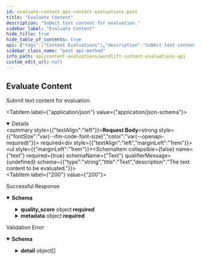```yaml
---
id: evaluate-content-api-content-evaluations-post
title: "Evaluate Content"
description: "Submit text content for evaluation."
sidebar_label: "Evaluate Content"
hide_title: true
hide_table_of_contents: true
api: {"tags":["Content Evaluations"],"description":"Submit text content for evaluation.","operationId":"evaluate_content_api_content_evaluations_post","requestBody":{"content":{"application/json":{"schema":{"$ref":"#/components/schemas/ContentEvaluationRequest"}}},"required":true},"responses":{"200":{"description":"Successful Response","content":{"application/json":{"schema":{"$ref":"#/components/schemas/ContentEvaluationResponse"}}}},"422":{"description":"Validation Error","content":{"application/json":{"schema":{"$ref":"#/components/schemas/HTTPValidationError"}}}}},"security":[{"ApiKey":[]}],"method":"post","path":"/content-evaluations","servers":[{"url":"https://api.wordlift.io","description":"WordLift API Server"}],"securitySchemes":{"ApiKey":{"type":"apiKey","in":"header","name":"authorization"}},"info":{"title":"WordLift Content Evaluations API","description":"API for evaluating text content based on specific criteria.","version":"1.0.0"},"components":{"schemas":{"ContentEvaluationRequest":{"properties":{"text":{"type":"string","title":"Text","description":"The text content to be evaluated."}},"type":"object","required":["text"],"title":"ContentEvaluationRequest"},"ContentEvaluationResponse":{"type":"object","required":["quality_score","metadata"],"properties":{"quality_score":{"type":"object","required":["overall","breakdown"],"properties":{"overall":{"type":"number","format":"float","description":"The overall quality score."},"breakdown":{"type":"object","required":["content","readability","seo"],"properties":{"content":{"type":"object","required":["purpose","accuracy","depth"],"properties":{"purpose":{"type":"integer"},"accuracy":{"type":"integer"},"depth":{"type":"integer"}}},"readability":{"type":"object","required":["score","grade_level","complex_sentences"],"properties":{"score":{"type":"number","format":"float"},"grade_level":{"type":"integer"},"complex_sentences":{"type":"object","required":["hard","very_hard","total"],"properties":{"hard":{"type":"integer"},"very_hard":{"type":"integer"},"total":{"type":"integer"}}}}},"seo":{"type":"object","required":["keyword_density","top_entities","score"],"properties":{"keyword_density":{"type":["number","null"],"format":"float"},"top_entities":{"type":"object","additionalProperties":{"type":"array","items":{"type":"object","required":["text","count"],"properties":{"text":{"type":"string"},"count":{"type":"integer"}}}}},"score":{"type":"integer"}}}}}}},"metadata":{"type":"object","required":["word_count","sentiment","performance","eval_id"],"properties":{"word_count":{"type":"integer"},"sentiment":{"type":"object","required":["polarity","subjectivity"],"properties":{"polarity":{"type":"number","format":"float"},"subjectivity":{"type":"number","format":"float"}}},"performance":{"type":"object","required":["automated_metrics","llm_evaluation","combine_metrics","quality_score"],"properties":{"automated_metrics":{"type":"number","format":"float"},"llm_evaluation":{"type":"number","format":"float"},"combine_metrics":{"type":"integer"},"quality_score":{"type":"integer"}}},"eval_id":{"type":"string"}}}},"title":"ContentEvaluationResponse"},"HTTPValidationError":{"properties":{"detail":{"items":{"$ref":"#/components/schemas/ValidationError"},"type":"array","title":"Detail"}},"type":"object","title":"HTTPValidationError"},"ValidationError":{"properties":{"loc":{"items":{"anyOf":[{"type":"string"},{"type":"integer"}]},"type":"array","title":"Location"},"msg":{"type":"string","title":"Message"},"type":{"type":"string","title":"Error Type"}},"type":"object","required":["loc","msg","type"],"title":"ValidationError"}}}}
sidebar_class_name: "post api-method"
info_path: api/content-evaluations/wordlift-content-evaluations-api
custom_edit_url: null
---
```



## Evaluate Content

Submit text content for evaluation.

<MimeTabs><TabItem label={"application/json"} value={"application/json-schema"}><details style={{}} data-collapsed={false} open={true}><summary style={{"textAlign":"left"}}><strong>Request Body</strong><strong style={{"fontSize":"var(--ifm-code-font-size)","color":"var(--openapi-required)"}}> required</strong></summary><div style={{"textAlign":"left","marginLeft":"1rem"}}></div><ul style={{"marginLeft":"1rem"}}><SchemaItem collapsible={false} name={"text"} required={true} schemaName={"Text"} qualifierMessage={undefined} schema={{"type":"string","title":"Text","description":"The text content to be evaluated."}}></SchemaItem></ul></details></TabItem></MimeTabs><div><ApiTabs><TabItem label={"200"} value={"200"}><div>

Successful Response

</div><div><MimeTabs schemaType={"response"}><TabItem label={"application/json"} value={"application/json"}><SchemaTabs><TabItem label={"Schema"} value={"Schema"}><details style={{}} data-collapsed={false} open={true}><summary style={{"textAlign":"left"}}><strong>Schema</strong></summary><div style={{"textAlign":"left","marginLeft":"1rem"}}></div><ul style={{"marginLeft":"1rem"}}><SchemaItem collapsible={true} className={"schemaItem"}><details style={{}}><summary style={{}}><strong>quality_score</strong><span style={{"opacity":"0.6"}}> object</span><strong style={{"fontSize":"var(--ifm-code-font-size)","color":"var(--openapi-required)"}}> required</strong></summary><div style={{"marginLeft":"1rem"}}><SchemaItem collapsible={false} name={"overall"} required={true} schemaName={"Overall"} qualifierMessage={undefined} schema={{"type":"number","format":"float","description":"The overall quality score."}}></SchemaItem><SchemaItem collapsible={true} className={"schemaItem"}><details style={{}}><summary style={{}}><strong>breakdown</strong><span style={{"opacity":"0.6"}}> object</span><strong style={{"fontSize":"var(--ifm-code-font-size)","color":"var(--openapi-required)"}}> required</strong></summary><div style={{"marginLeft":"1rem"}}><SchemaItem collapsible={true} className={"schemaItem"}><details style={{}}><summary style={{}}><strong>content</strong><span style={{"opacity":"0.6"}}> object</span><strong style={{"fontSize":"var(--ifm-code-font-size)","color":"var(--openapi-required)"}}> required</strong></summary><div style={{"marginLeft":"1rem"}}><SchemaItem collapsible={false} name={"purpose"} required={true} schemaName={"Purpose"} qualifierMessage={undefined} schema={{"type":"integer"}}></SchemaItem><SchemaItem collapsible={false} name={"accuracy"} required={true} schemaName={"Accuracy"} qualifierMessage={undefined} schema={{"type":"integer"}}></SchemaItem><SchemaItem collapsible={false} name={"depth"} required={true} schemaName={"Depth"} qualifierMessage={undefined} schema={{"type":"integer"}}></SchemaItem></div></details></SchemaItem><SchemaItem collapsible={true} className={"schemaItem"}><details style={{}}><summary style={{}}><strong>readability</strong><span style={{"opacity":"0.6"}}> object</span><strong style={{"fontSize":"var(--ifm-code-font-size)","color":"var(--openapi-required)"}}> required</strong></summary><div style={{"marginLeft":"1rem"}}><SchemaItem collapsible={false} name={"score"} required={true} schemaName={"Score"} qualifierMessage={undefined} schema={{"type":"number","format":"float"}}></SchemaItem><SchemaItem collapsible={false} name={"grade_level"} required={true} schemaName={"Grade Level"} qualifierMessage={undefined} schema={{"type":"integer"}}></SchemaItem><SchemaItem collapsible={true} className={"schemaItem"}><details style={{}}><summary style={{}}><strong>complex_sentences</strong><span style={{"opacity":"0.6"}}> object</span><strong style={{"fontSize":"var(--ifm-code-font-size)","color":"var(--openapi-required)"}}> required</strong></summary><div style={{"marginLeft":"1rem"}}><SchemaItem collapsible={false} name={"hard"} required={true} schemaName={"Hard"} qualifierMessage={undefined} schema={{"type":"integer"}}></SchemaItem><SchemaItem collapsible={false} name={"very_hard"} required={true} schemaName={"Very Hard"} qualifierMessage={undefined} schema={{"type":"integer"}}></SchemaItem><SchemaItem collapsible={false} name={"total"} required={true} schemaName={"Total"} qualifierMessage={undefined} schema={{"type":"integer"}}></SchemaItem></div></details></SchemaItem></div></details></SchemaItem><SchemaItem collapsible={true} className={"schemaItem"}><details style={{}}><summary style={{}}><strong>seo</strong><span style={{"opacity":"0.6"}}> object</span><strong style={{"fontSize":"var(--ifm-code-font-size)","color":"var(--openapi-required)"}}> required</strong></summary><div style={{"marginLeft":"1rem"}}><SchemaItem collapsible={false} name={"keyword_density"} required={true} schemaName={"Keyword Density"} qualifierMessage={undefined} schema={{"type":["number","null"],"format":"float"}}></SchemaItem><SchemaItem collapsible={true} className={"schemaItem"}><details style={{}}><summary style={{}}><strong>top_entities</strong><span style={{"opacity":"0.6"}}> object</span><strong style={{"fontSize":"var(--ifm-code-font-size)","color":"var(--openapi-required)"}}> required</strong></summary><div style={{"marginLeft":"1rem"}}><SchemaItem collapsible={true} className={"schemaItem"}><details style={{}}><summary style={{}}><strong>Additional Properties</strong><span style={{"opacity":"0.6"}}> object[]</span></summary><div style={{"marginLeft":"1rem"}}><li><div style={{"fontSize":"var(--ifm-code-font-size)","opacity":"0.6","marginLeft":"-.5rem","paddingBottom":".5rem"}}>Array [</div></li><SchemaItem collapsible={false} name={"text"} required={true} schemaName={"Text"} qualifierMessage={undefined} schema={{"type":"string"}}></SchemaItem><SchemaItem collapsible={false} name={"count"} required={true} schemaName={"Count"} qualifierMessage={undefined} schema={{"type":"integer"}}></SchemaItem><li><div style={{"fontSize":"var(--ifm-code-font-size)","opacity":"0.6","marginLeft":"-.5rem"}}>]</div></li></div></details></SchemaItem></div></details></SchemaItem><SchemaItem collapsible={false} name={"score"} required={true} schemaName={"Score"} qualifierMessage={undefined} schema={{"type":"integer"}}></SchemaItem></div></details></SchemaItem></div></details></SchemaItem></div></details></SchemaItem><SchemaItem collapsible={true} className={"schemaItem"}><details style={{}}><summary style={{}}><strong>metadata</strong><span style={{"opacity":"0.6"}}> object</span><strong style={{"fontSize":"var(--ifm-code-font-size)","color":"var(--openapi-required)"}}> required</strong></summary><div style={{"marginLeft":"1rem"}}><SchemaItem collapsible={false} name={"word_count"} required={true} schemaName={"Word Count"} qualifierMessage={undefined} schema={{"type":"integer"}}></SchemaItem><SchemaItem collapsible={true} className={"schemaItem"}><details style={{}}><summary style={{}}><strong>sentiment</strong><span style={{"opacity":"0.6"}}> object</span><strong style={{"fontSize":"var(--ifm-code-font-size)","color":"var(--openapi-required)"}}> required</strong></summary><div style={{"marginLeft":"1rem"}}><SchemaItem collapsible={false} name={"polarity"} required={true} schemaName={"Polarity"} qualifierMessage={undefined} schema={{"type":"number","format":"float"}}></SchemaItem><SchemaItem collapsible={false} name={"subjectivity"} required={true} schemaName={"Subjectivity"} qualifierMessage={undefined} schema={{"type":"number","format":"float"}}></SchemaItem></div></details></SchemaItem><SchemaItem collapsible={true} className={"schemaItem"}><details style={{}}><summary style={{}}><strong>performance</strong><span style={{"opacity":"0.6"}}> object</span><strong style={{"fontSize":"var(--ifm-code-font-size)","color":"var(--openapi-required)"}}> required</strong></summary><div style={{"marginLeft":"1rem"}}><SchemaItem collapsible={false} name={"automated_metrics"} required={true} schemaName={"Automated Metrics"} qualifierMessage={undefined} schema={{"type":"number","format":"float"}}></SchemaItem><SchemaItem collapsible={false} name={"llm_evaluation"} required={true} schemaName={"Llm Evaluation"} qualifierMessage={undefined} schema={{"type":"number","format":"float"}}></SchemaItem><SchemaItem collapsible={false} name={"combine_metrics"} required={true} schemaName={"Combine Metrics"} qualifierMessage={undefined} schema={{"type":"integer"}}></SchemaItem><SchemaItem collapsible={false} name={"quality_score"} required={true} schemaName={"Quality Score"} qualifierMessage={undefined} schema={{"type":"integer"}}></SchemaItem></div></details></SchemaItem><SchemaItem collapsible={false} name={"eval_id"} required={true} schemaName={"Eval Id"} qualifierMessage={undefined} schema={{"type":"string"}}></SchemaItem></div></details></SchemaItem></ul></details></TabItem><TabItem label={"Example (from schema)"} value={"Example (from schema)"}><ResponseSamples responseExample={"{\n  \"quality_score\": {\n    \"overall\": 53.4,\n    \"breakdown\": {\n      \"content\": {\n        \"purpose\": 68,\n        \"accuracy\": 68,\n        \"depth\": 48\n      },\n      \"readability\": {\n        \"score\": 2.5,\n        \"grade_level\": 14,\n        \"complex_sentences\": {\n          \"hard\": 0,\n          \"very_hard\": 2,\n          \"total\": 4\n        }\n      },\n      \"seo\": {\n        \"keyword_density\": null,\n        \"top_entities\": {\n          \"GPE\": [\n            {\n              \"text\": \"AI\",\n              \"count\": 3\n            }\n          ],\n          \"ORDINAL\": [\n            {\n              \"text\": \"first\",\n              \"count\": 2\n            }\n          ],\n          \"PRODUCT\": [\n            {\n              \"text\": \"Model Context Protocol\",\n              \"count\": 1\n            }\n          ],\n          \"DATE\": [\n            {\n              \"text\": \"2027\",\n              \"count\": 1\n            },\n            {\n              \"text\": \"annual\",\n              \"count\": 1\n            },\n            {\n              \"text\": \"2023\",\n              \"count\": 1\n            }\n          ],\n          \"MONEY\": [\n            {\n              \"text\": \"over $1 trillion\",\n              \"count\": 1\n            },\n            {\n              \"text\": \"$9–10 trillion\",\n              \"count\": 1\n            },\n            {\n              \"text\": \"$150–420 billion\",\n              \"count\": 1\n            }\n          ],\n          \"PERSON\": [\n            {\n              \"text\": \"McKinsey\",\n              \"count\": 2\n            },\n            {\n              \"text\": \"Statista\",\n              \"count\": 1\n            }\n          ],\n          \"PERCENT\": [\n            {\n              \"text\": \"10–15%\",\n              \"count\": 1\n            },\n            {\n              \"text\": \"35%\",\n              \"count\": 1\n            }\n          ],\n          \"ORG\": [\n            {\n              \"text\": \"GlobalData\",\n              \"count\": 1\n            },\n            {\n              \"text\": \"Amazon\",\n              \"count\": 1\n            },\n            {\n              \"text\": \"Juniper Research\",\n              \"count\": 1\n            }\n          ]\n        },\n        \"score\": 68\n      }\n    }\n  },\n  \"metadata\": {\n    \"word_count\": 106,\n    \"sentiment\": {\n      \"polarity\": 0.16,\n      \"subjectivity\": 0.34\n    },\n    \"performance\": {\n      \"automated_metrics\": 0.029,\n      \"llm_evaluation\": 1.814,\n      \"combine_metrics\": 0,\n      \"quality_score\": 0\n    },\n    \"eval_id\": \"eval_1744383532978\"\n  }\n}"} language={"json"}></ResponseSamples></TabItem></SchemaTabs></TabItem></MimeTabs></div></TabItem><TabItem label={"422"} value={"422"}><div>

Validation Error

</div><div><MimeTabs schemaType={"response"}><TabItem label={"application/json"} value={"application/json"}><SchemaTabs><TabItem label={"Schema"} value={"Schema"}><details style={{}} data-collapsed={false} open={true}><summary style={{"textAlign":"left"}}><strong>Schema</strong></summary><div style={{"textAlign":"left","marginLeft":"1rem"}}></div><ul style={{"marginLeft":"1rem"}}><SchemaItem collapsible={true} className={"schemaItem"}><details style={{}}><summary style={{}}><strong>detail</strong><span style={{"opacity":"0.6"}}> object[]</span></summary><div style={{"marginLeft":"1rem"}}><li><div style={{"fontSize":"var(--ifm-code-font-size)","opacity":"0.6","marginLeft":"-.5rem","paddingBottom":".5rem"}}>Array [</div></li><SchemaItem collapsible={true} className={"schemaItem"}><details style={{}}><summary style={{}}><strong>loc</strong><span style={{"opacity":"0.6"}}> object[]</span><strong style={{"fontSize":"var(--ifm-code-font-size)","color":"var(--openapi-required)"}}> required</strong></summary><div style={{"marginLeft":"1rem"}}><li><div style={{"fontSize":"var(--ifm-code-font-size)","opacity":"0.6","marginLeft":"-.5rem","paddingBottom":".5rem"}}>Array [</div></li><div><span className={"badge badge--info"}>anyOf</span><SchemaTabs><TabItem label={"MOD1"} value={"0-item-properties"}><div style={{"marginTop":".5rem","marginBottom":".5rem","marginLeft":"1rem"}}>

string

</div></TabItem><TabItem label={"MOD2"} value={"1-item-properties"}><div style={{"marginTop":".5rem","marginBottom":".5rem","marginLeft":"1rem"}}>

integer

</div></TabItem></SchemaTabs></div><li><div style={{"fontSize":"var(--ifm-code-font-size)","opacity":"0.6","marginLeft":"-.5rem"}}>]</div></li></div></details></SchemaItem><SchemaItem collapsible={false} name={"msg"} required={true} schemaName={"Message"} qualifierMessage={undefined} schema={{"type":"string","title":"Message"}}></SchemaItem><SchemaItem collapsible={false} name={"type"} required={true} schemaName={"Error Type"} qualifierMessage={undefined} schema={{"type":"string","title":"Error Type"}}></SchemaItem><li><div style={{"fontSize":"var(--ifm-code-font-size)","opacity":"0.6","marginLeft":"-.5rem"}}>]</div></li></div></details></SchemaItem></ul></details></TabItem><TabItem label={"Example (from schema)"} value={"Example (from schema)"}><ResponseSamples responseExample={"{\n  \"detail\": [\n    {\n      \"loc\": [\n        \"string\",\n        0\n      ],\n      \"msg\": \"string\",\n      \"type\": \"string\"\n    }\n  ]\n}"} language={"json"}></ResponseSamples></TabItem></SchemaTabs></TabItem></MimeTabs></div></TabItem></ApiTabs></div>
